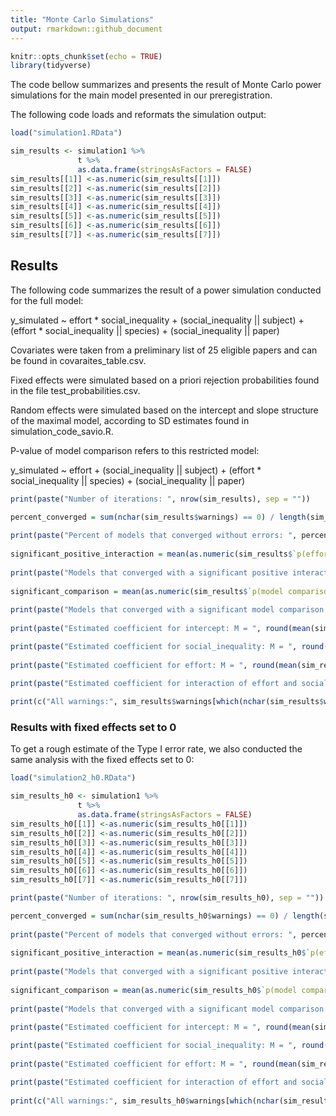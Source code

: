 ```yaml
---
title: "Monte Carlo Simulations"
output: rmarkdown::github_document
---
```


```r
knitr::opts_chunk$set(echo = TRUE)
library(tidyverse)

```

The code bellow summarizes and presents the result of Monte Carlo power simulations for the main model presented in our preregistration.

The following code loads and reformats the simulation output:

```r
load("simulation1.RData")

sim_results <- simulation1 %>%
               t %>%
               as.data.frame(stringsAsFactors = FALSE)
sim_results[[1]] <-as.numeric(sim_results[[1]])
sim_results[[2]] <-as.numeric(sim_results[[2]])
sim_results[[3]] <-as.numeric(sim_results[[3]])
sim_results[[4]] <-as.numeric(sim_results[[4]])
sim_results[[5]] <-as.numeric(sim_results[[5]])
sim_results[[6]] <-as.numeric(sim_results[[6]])
sim_results[[7]] <-as.numeric(sim_results[[7]])


```

## Results

The following code summarizes the result of a power simulation conducted for the full model:

y_simulated ~ effort * social_inequality + (social_inequality || subject) + (effort * social_inequality || species) + (social_inequality || paper)

Covariates were taken from a preliminary list of 25 eligible papers and can be found in covaraites_table.csv.

Fixed effects were simulated based on a priori rejection probabilities found in the file test_probabilities.csv.

Random effects were simulated based on the intercept and slope structure of the maximal model, according to SD estimates found in simulation_code_savio.R.

P-value of model comparison refers to this restricted model:

y_simulated ~ effort + (social_inequality || subject) + (effort * social_inequality || species) + (social_inequality || paper)


```r

print(paste("Number of iterations: ", nrow(sim_results), sep = ""))

percent_converged = sum(nchar(sim_results$warnings) == 0) / length(sim_results$warnings) * 100
  
print(paste("Percent of models that converged without errors: ", percent_converged, "%", sep = ""))
  
significant_positive_interaction = mean(as.numeric(sim_results$`p(effort:social_inequality)` < 0.05 & nchar(sim_results$warnings) == 0 & sim_results$b_effortXsocial_inequality > 0)) * 100
  
print(paste("Models that converged with a significant positive interaction of effort and social_inequality: ", significant_positive_interaction, "%", sep = ""))
  
significant_comparison = mean(as.numeric(sim_results$`p(model comparison)`) < 0.05 & nchar(sim_results$warnings) == 0 & sim_results$b_social_inequality > 0) * 100
  
print(paste("Models that converged with a significant model comparison and a positive effect of social_inequality: ", significant_comparison, "%", sep = ""))
  
print(paste("Estimated coefficient for intercept: M = ", round(mean(sim_results$b_intercept), digits = 3), ", SD = ", round(sd(sim_results$b_intercept), digits = 3), sep = ""))

print(paste("Estimated coefficient for social_inequality: M = ", round(mean(sim_results$b_social_inequality), digits = 3), ", SD = ", round(sd(sim_results$b_social_inequality), digits = 3), sep = ""))
  
print(paste("Estimated coefficient for effort: M = ", round(mean(sim_results$b_effort), digits = 3), ", SD = ", round(sd(sim_results$b_effort), digits = 3), sep = ""))

print(paste("Estimated coefficient for interaction of effort and social inequality: M = ", round(mean(sim_results$b_effortXsocial_inequality), digits = 3), ", SD = ", round(sd(sim_results$b_effortXsocial_inequality), digits = 3), sep = ""))
  
print(c("All warnings:", sim_results$warnings[which(nchar(sim_results$warnings) > 0)]))

```


### Results with fixed effects set to 0

To get a rough estimate of the Type I error rate, we also conducted the same analysis with the fixed effects set to 0:


```r
load("simulation2_h0.RData")

sim_results_h0 <- simulation1 %>%
               t %>%
               as.data.frame(stringsAsFactors = FALSE)
sim_results_h0[[1]] <-as.numeric(sim_results_h0[[1]])
sim_results_h0[[2]] <-as.numeric(sim_results_h0[[2]])
sim_results_h0[[3]] <-as.numeric(sim_results_h0[[3]])
sim_results_h0[[4]] <-as.numeric(sim_results_h0[[4]])
sim_results_h0[[5]] <-as.numeric(sim_results_h0[[5]])
sim_results_h0[[6]] <-as.numeric(sim_results_h0[[6]])
sim_results_h0[[7]] <-as.numeric(sim_results_h0[[7]])

print(paste("Number of iterations: ", nrow(sim_results_h0), sep = ""))

percent_converged = sum(nchar(sim_results_h0$warnings) == 0) / length(sim_results_h0$warnings) * 100
  
print(paste("Percent of models that converged without errors: ", percent_converged, "%", sep = ""))
  
significant_positive_interaction = mean(as.numeric(sim_results_h0$`p(effort:social_inequality)` < 0.05 & nchar(sim_results_h0$warnings) == 0 & sim_results_h0$b_effortXsocial_inequality > 0)) * 100
  
print(paste("Models that converged with a significant positive interaction of effort and social_inequality: ", significant_positive_interaction, "%", sep = ""))
  
significant_comparison = mean(as.numeric(sim_results_h0$`p(model comparison)`) < 0.05 & nchar(sim_results_h0$warnings) == 0 & sim_results_h0$b_social_inequality > 0) * 100
  
print(paste("Models that converged with a significant model comparison and a positive effect of social_inequality: ", significant_comparison, "%", sep = ""))
  
print(paste("Estimated coefficient for intercept: M = ", round(mean(sim_results_h0$b_intercept), digits = 3), ", SD = ", round(sd(sim_results_h0$b_intercept), digits = 3), sep = ""))

print(paste("Estimated coefficient for social_inequality: M = ", round(mean(sim_results_h0$b_social_inequality), digits = 3), ", SD = ", round(sd(sim_results_h0$b_social_inequality), digits = 3), sep = ""))
  
print(paste("Estimated coefficient for effort: M = ", round(mean(sim_results_h0$b_effort), digits = 3), ", SD = ", round(sd(sim_results_h0$b_effort), digits = 3), sep = ""))

print(paste("Estimated coefficient for interaction of effort and social inequality: M = ", round(mean(sim_results_h0$b_effortXsocial_inequality), digits = 3), ", SD = ", round(sd(sim_results_h0$b_effortXsocial_inequality), digits = 3), sep = ""))
  
print(c("All warnings:", sim_results_h0$warnings[which(nchar(sim_results_h0$warnings) > 0)]))

```